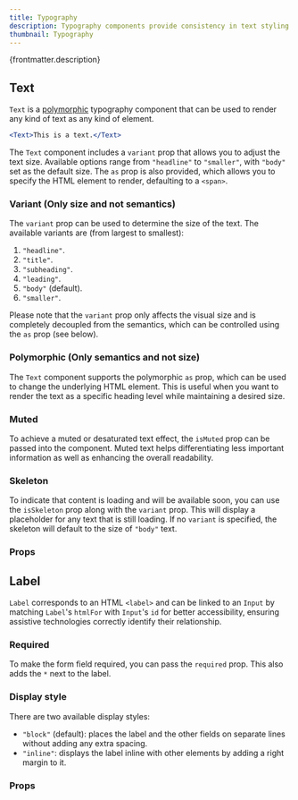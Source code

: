 ```yaml
---
title: Typography
description: Typography components provide consistency in text styling across the application.
thumbnail: Typography
---
```


<p>{frontmatter.description}</p>

## Text

`Text` is a [polymorphic](#polymorphic-only-semantics-and-not-size) typography component that can be used to render any kind of text as any kind of element.

```jsx
<Text>This is a text.</Text>
```

The `Text` component includes a `variant` prop that allows you to adjust the text size. Available options range from `"headline"` to `"smaller"`, with `"body"` set as the default size. The `as` prop is also provided, which allows you to specify the HTML element to render, defaulting to a `<span>`.

### Variant (Only size and not semantics)

The `variant` prop can be used to determine the size of the text. The available variants are (from largest to smallest):

1. `"headline"`.
2. `"title"`.
3. `"subheading"`.
4. `"leading"`.
5. `"body"` (default).
6. `"smaller"`.

<LiveExample src='Text.variant.jsx'>
  <AllExamples.TextVariantExample client:load />
</LiveExample>

Please note that the `variant` prop only affects the visual size and is completely decoupled from the semantics, which can be controlled using the `as` prop (see below).

### Polymorphic (Only semantics and not size)

The `Text` component supports the polymorphic `as` prop, which can be used to change the underlying HTML element. This is useful when you want to render the text as a specific heading level while maintaining a desired size.

<LiveExample src='Text.polymorphic.jsx' truncate={false}>
  <AllExamples.TextPolymorphicExample client:load />
</LiveExample>

### Muted

To achieve a muted or desaturated text effect, the `isMuted` prop can be passed into the component. Muted text helps differentiating less important information as well as enhancing the overall readability.

<LiveExample src='Text.muted.jsx' truncate={false}>
  <AllExamples.TextMutedExample client:load />
</LiveExample>

### Skeleton

To indicate that content is loading and will be available soon, you can use the `isSkeleton` prop along with the `variant` prop. This will display a placeholder for any text that is still loading. If no `variant` is specified, the skeleton will default to the size of `"body"` text.

<LiveExample src='Text.skeleton.jsx'>
  <AllExamples.TextSkeletonExample client:load />
</LiveExample>

### Props

<PropsTable path='@itwin/itwinui-react/esm/core/Typography/Text.d.ts' />

## Label

`Label` corresponds to an HTML `<label>` and can be linked to an `Input` by matching `Label`'s `htmlFor` with `Input`'s `id` for better accessibility, ensuring assistive technologies correctly identify their relationship.

<LiveExample src='Label.main.jsx'>
  <AllExamples.LabelMainExample client:load />
</LiveExample>

### Required

To make the form field required, you can pass the `required` prop. This also adds the `*` next to the label.

<LiveExample src='Label.required.jsx'>
  <AllExamples.LabelRequiredExample client:load />
</LiveExample>

### Display style

There are two available display styles:

- `"block"` (default): places the label and the other fields on separate lines without adding any extra spacing.
- `"inline"`: displays the label inline with other elements by adding a right margin to it.

<LiveExample src='Label.displayStyles.jsx'>
  <AllExamples.LabelDisplayStylesExample client:load />
</LiveExample>

### Props

<PropsTable path='@itwin/itwinui-react/esm/core/Label/Label.d.ts' />
